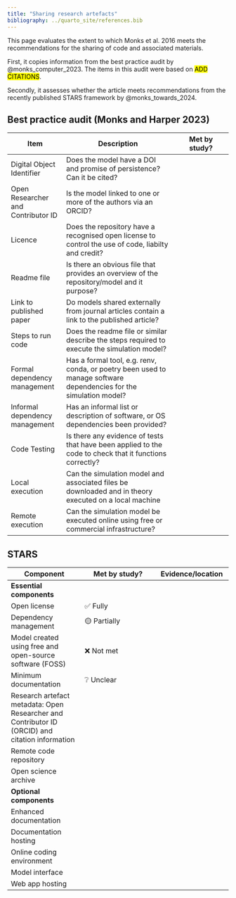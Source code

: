 ```yaml
---
title: "Sharing research artefacts"
bibliography: ../quarto_site/references.bib
---
```


This page evaluates the extent to which Monks et al. 2016 meets the recommendations for the sharing of code and associated materials.

First, it copies information from the best practice audit by @monks_computer_2023. The items in this audit were based on <mark>ADD CITATIONS</mark>.

Secondly, it assesses whether the article meets recommendations from the recently published STARS framework by @monks_towards_2024.

## Best practice audit (Monks and Harper 2023)

| Item | Description | Met by study? |
| - | -- | - |
| Digital Object Identifier | Does the model have a DOI and promise of persistence? Can it be cited?
| Open Researcher and Contributor ID | Is the model linked to one or more of the authors via an ORCID?
| Licence | Does the repository have a recognised open license to control the use of code, liabilty and credit?
| Readme file | Is there an obvious file that provides an overview of the repository/model and it purpose?
| Link to published paper | Do models shared externally from journal articles contain a link to the published article?
| Steps to run code | Does the readme file or similar describe the steps required to execute the simulation model?
| Formal dependency management | Has a formal tool, e.g. renv, conda, or poetry been used to manage software dependencies for the simulation model? |
| Informal dependency management | Has an informal list or description of software, or OS dependencies been provided?
| Code Testing | Is there any evidence of tests that have been applied to the code to check that it functions correctly?
| Local execution | Can the simulation model and associated files be downloaded and in theory executed on a local machine
| Remote execution | Can the simulation model be executed online using free or commercial infrastructure?

## STARS

| Component | Met by study? | Evidence/location |
| - | - | - |
| **Essential components** |
| Open license | ✅ Fully |
| Dependency management | 🟡 Partially |
| Model created using free and open-source software (FOSS) | ❌ Not met |
| Minimum documentation | ❔ Unclear |
| Research artefact metadata: Open Researcher and Contributor ID (ORCID) and citation information |
| Remote code repository |
| Open science archive |
| **Optional components** |
| Enhanced documentation |
| Documentation hosting |
| Online coding environment |
| Model interface |
| Web app hosting |